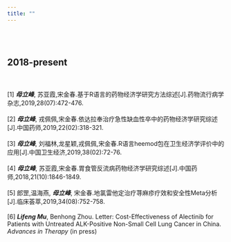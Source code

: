 ```yaml
---
title: ""
---
```

<br/><br/>

## 2018-present

<br/><br/>
[1] **_母立峰_**, 苏亚霞,宋金春.基于R语言的药物经济学研究方法综述[J].药物流行病学杂志,2019,28(07):472-476.
<br/><br/>
[2] **_母立峰_**, 戎佩佩,宋金春.依达拉奉治疗急性缺血性卒中的药物经济学研究综述[J].中国药师,2019,22(02):318-321.
<br/><br/>
[3] **_母立峰_**, 刘福林,龙星颖,戎佩佩,宋金春.R语言heemod包在卫生经济学评价中的应用[J].中国卫生经济,2019,38(02):72-76.
<br/><br/>
[4] **_母立峰_**, 苏亚霞,宋金春.胃食管反流病药物经济学研究综述[J].中国药师,2018,21(10):1846-1849.
<br/><br/>
[5] 郎罡,温海燕, **_母立峰_**, 宋金春.地氯雷他定治疗荨麻疹疗效和安全性Meta分析[J].临床荟萃,2019,34(08):752-758.
<br/><br/>
[6] **_Lifeng Mu_**, Benhong Zhou. Letter: Cost-Effectiveness of Alectinib for Patients with Untreated ALK-Positive Non-Small Cell Lung Cancer in China. _Advances in Therapy_ (in press)

